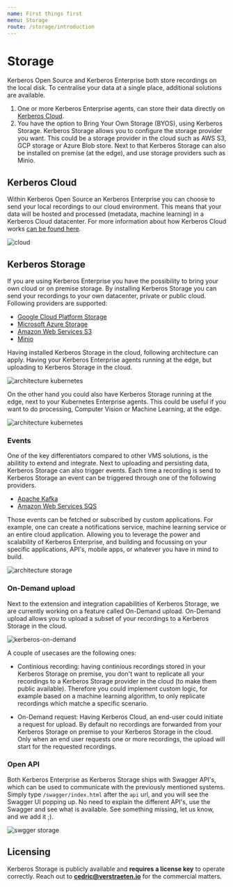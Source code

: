 ```yaml
---
name: First things first
menu: Storage
route: /storage/introduction
---
```


# Storage

Kerberos Open Source and Kerberos Enterprise both store recordings on the local disk. To centralise your data at a single place, additional solutions are available.

1. One or more Kerberos Enterprise agents, can store their data directly on [Kerberos Cloud](/cloud).
2. You have the option to Bring Your Own Storage (BYOS), using Kerberos Storage. Kerberos Storage allows you to configure the storage provider you want. This could be a storage provider in the cloud such as AWS S3, GCP storage or Azure Blob store. Next to that Kerberos Storage can also be installed on premise (at the edge), and use storage providers such as Minio.

## Kerberos Cloud

Within Kerberos Open Source an Kerberos Enterprise you can choose to send your local recordings to our cloud environment. This means that your data will be hosted and processed (metadata, machine learning) in a Kerberos Cloud datacenter. For more information about how Kerberos Cloud works [can be found here](/cloud).

![cloud](../../public/images/kerberos-architecture.png)

## Kerberos Storage

If you are using Kerberos Enterprise you have the possibility to bring your own cloud or on premise storage. By installing Kerberos Storage you can send your recordings to your own datacenter, private or public cloud. Following providers are supported:

  - [Google Cloud Platform Storage](https://cloud.google.com/storage)
  - [Microsoft Azure Storage](https://azure.microsoft.com/en-us/services/storage/)
  - [Amazon Web Services S3](https://aws.amazon.com/s3/)
  - [Minio](https://min.io/)

Having installed Kerberos Storage in the cloud, following architecture can apply. Having your Kerberos Enterprise agents running at the edge, but uploading to Kerberos Storage in the cloud.

![architecture kubernetes](../../public/images/kerberos-storage-architecture-kubernetes-cloud.png)

On the other hand you could also have Kerberos Storage running at the edge, next to your Kubernetes Enterprise agents. This could be useful if you want to do processing, Computer Vision or Machine Learning, at the edge.

![architecture kubernetes](../../public/images/kerberos-storage-architecture-kubernetes-edge.png)

### Events

One of the key differentiators compared to other VMS solutions, is the abilitity to extend and integrate. Next to uploading and persisting data, Kerberos Storage can also trigger events. Each time a recording is send to Kerberos Storage an event can be triggered through one of the following providers.

  - [Apache Kafka](https://kafka.apache.org/)
  - [Amazon Web Services SQS](https://aws.amazon.com/sqs/)

Those events can be fetched or subscribed by custom applications. For example, one can create a notifications service, machine learning service or an entire cloud application. Allowing you to leverage the power and scalability of Kerberos Enterprise, and building and focussing on your specific applications, API's, mobile apps, or whatever you have in mind to build.

![architecture storage](../../public/images/kerberos-storage.png)

### On-Demand upload

Next to the extension and integration capabilities of Kerberos Storage, we are currently working on a feature called On-Demand upload. On-Demand upload allows you to upload a subset of your recordings to a Kerberos Storage in the cloud.

![kerberos-on-demand](../../public/images/kerberos-storage-architecture-kubernetes-ondemand-storage.png)

A couple of usecases are the following ones:

- Continious recording: having continious recordings stored in your Kerberos Storage on premise, you don't want to replicate all your recordings to a Kerberos Storage provider in the cloud (to make them public available). Therefore you could implement custom logic, for example based on a machine learning algorithm, to only replicate recordings which matche a specific scenario.

- On-Demand request: Having Kerberos Cloud, an end-user could initiate a request for upload. By default no recordings are forwarded from your Kerberos Storage on premise to your Kerberos Storage in the cloud. Only when an end user requests one or more recordings, the
 upload will start for the requested recordings.

### Open API

Both Kerberos Enterprise as Kerberos Storage ships with Swagger API's, which can be used to communicate with the previously mentioned systems. Simply type `/swagger/index.html` after the `api` url, and you will see the Swagger UI popping up. No need to explain the different API's, use the Swagger and see what is available. See something missing, let us know, and we add it ;).

![swgger storage](../../public/images/kerberos-storage-swagger.png)

## Licensing

Kerberos Storage is publicly available and **requires a license key** to operate correctly. Reach out to **cedric@verstraeten.io** for the commercial matters.
